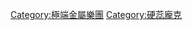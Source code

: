 {{Commonscat|Thrash metal music groups}}

[[Category:極端金屬樂團|Category:極端金屬樂團]]
[[Category:硬蕊龐克|Category:硬蕊龐克]]